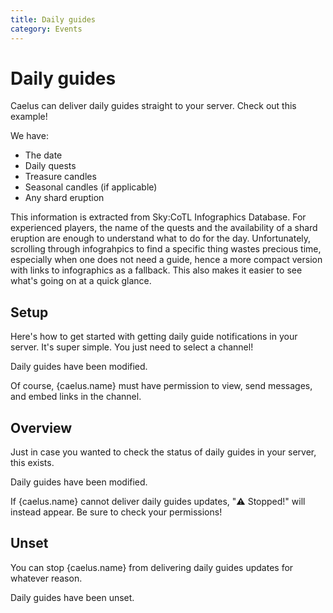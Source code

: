 ```yaml
---
title: Daily guides
category: Events
---
```



# Daily guides

Caelus can deliver daily guides straight to your server. Check out this example!

<DiscordMessages rounded>
	<DiscordMessage author={{ avatar: caelus.avatarIcon, bot: true, username: caelus.name }}>
		<DiscordMessageEmbed
			title="26/05/2023"
			fields={[
				{
					name: "Relive Backflipping Champion - Valley of Triumph",
					linkValue:
						"Image https://cdn.discordapp.com/attachments/801778605486374943/1111551932633456640/03_Valley_of_Triumph_-_Backflipping_Champion.png",
				},
				{
					name: "Catch the Light - Valley of Triumph",
					linkValue:
						"Image https://cdn.discordapp.com/attachments/801778605486374943/1111551691607785563/03_Valley_of_Triumph.png",
				},
				{
					name: "Visit the Social Light Area - Valley of Triumph - Village of Dreams",
					linkValue:
						"Image https://cdn.discordapp.com/attachments/801778605486374943/1111551436602490930/Visiting_New_Social_Light_Area_-_Valley_of_Triumph.png",
				},
				{
					name: "Admire the Sapling - Valley of Triumph",
					linkValue:
						"Image https://cdn.discordapp.com/attachments/801778605486374943/1111551235191996476/3_Valley_of_Triumph.png",
				},
				{
					name: "Treasure Candles - Golden Wasteland",
					linkValue:
						"1 - 4 https://cdn.discordapp.com/attachments/801778605486374943/1111552182903394314/Rotation_26.png",
				},
				{
					name: "Seasonal Candles",
					linkValue:
						"Image https://cdn.discordapp.com/attachments/801778605486374943/1111550979268153366/03_Valley_of_Triumph_-_Rotation_1.png",
				},
				{
					name: "Shard Eruption",
					value: "Dangerous: ❌\nReward: 200 pieces of light",
					inline: true,
				},
				{
					name: "Location",
					linkValue: `Daylight Prairie (Koi Pond) ${new URL("shards/Koi_Pond.png", CDN_URL)}`,
					inline: true,
				},
				{
					name: "Timestamps",
					value: "10:18:40 - 14:10:00\n18:18:40 - 22:10:00\n02:18:40 - 06:10:00",
					inline: true,
				},
			]}
		/>
	</DiscordMessage>
</DiscordMessages>

We have:

- The date
- Daily quests
- Treasure candles
- Seasonal candles (if applicable)
- Any shard eruption

This information is extracted from Sky:CoTL Infographics Database. For experienced players, the name of the quests and the availability of a shard eruption are enough to understand what to do for the day. Unfortunately, scrolling through infograhpics to find a specific thing wastes precious time, especially when one does not need a guide, hence a more compact version with links to infographics as a fallback. This also makes it easier to see what's going on at a quick glance.

## Setup

Here's how to get started with getting daily guide notifications in your server. It's super simple. You just need to select a channel!

<DiscordMessages rounded>
	<DiscordMessage
		author={{ avatar: caelus.avatarIcon, bot: true, username: caelus.name }}
		interaction={{ author: { avatar: jiralite.avatarIcon, username: jiralite.name }, command: "/daily-guides setup" }}
	>
		Daily guides have been modified.
		<DiscordMessageEmbed
			title="Skykid Server"
			fields={[{ name: "Daily Guides Status", value: "#daily-guides\n✅ Sending!" }]}
		/>
	</DiscordMessage>
</DiscordMessages>

Of course, {caelus.name} must have permission to view, send messages, and embed links in the channel.

## Overview

Just in case you wanted to check the status of daily guides in your server, this exists.

<DiscordMessages rounded>
	<DiscordMessage
		author={{ avatar: caelus.avatarIcon, bot: true, username: caelus.name }}
		interaction={{
			author: { avatar: jiralite.avatarIcon, username: jiralite.name },
			command: "/daily-guides overview",
		}}
	>
		Daily guides have been modified.
		<DiscordMessageEmbed
			title="Skykid Server"
			fields={[{ name: "Daily Guides Status", value: "#daily-guides\n✅ Sending!" }]}
		/>
	</DiscordMessage>
</DiscordMessages>

If {caelus.name} cannot deliver daily guides updates, "⚠️ Stopped!" will instead appear. Be sure to check your permissions!

## Unset

You can stop {caelus.name} from delivering daily guides updates for whatever reason.

<DiscordMessages rounded>
	<DiscordMessage
		author={{ avatar: caelus.avatarIcon, bot: true, username: caelus.name }}
		interaction={{
			author: { avatar: jiralite.avatarIcon, username: jiralite.name },
			command: "/daily-guides unset",
		}}
	>
		Daily guides have been unset.
		<DiscordMessageEmbed
			title="Skykid Server"
			fields={[{ name: "Daily Guides Status", value: "No channel\n⚠️ Stopped!" }]}
		/>
	</DiscordMessage>
</DiscordMessages>
